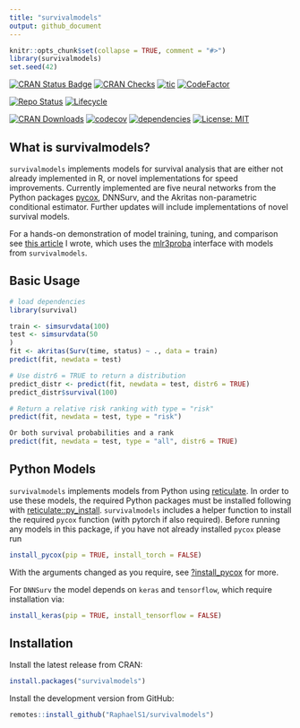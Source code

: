 ```yaml
---
title: "survivalmodels"
output: github_document
---
```


```r
knitr::opts_chunk$set(collapse = TRUE, comment = "#>")
library(survivalmodels)
set.seed(42)
```

[![CRAN Status Badge](https://www.r-pkg.org/badges/version-ago/survivalmodels)](https://cran.r-project.org/package=survivalmodels)
[![CRAN Checks](https://cranchecks.info/badges/worst/survivalmodels)](https://cran.r-project.org/web/checks/check_results_survivalmodels.html)
[![tic](https://github.com/RaphaelS1/survivalmodels/workflows/tic/badge.svg)](https://github.com/RaphaelS1/survivalmodels/actions)
[![CodeFactor](https://www.codefactor.io/repository/github/raphaels1/survivalmodels/badge)](https://www.codefactor.io/repository/github/raphaels1/survivalmodels)

[![Repo Status](https://www.repostatus.org/badges/latest/active.svg)](https://github.com/RaphaelS1/survivalmodels)
[![Lifecycle](https://img.shields.io/badge/lifecycle-stable-brightgreen.svg)](https://github.com/RaphaelS1/survivalmodels)

[![CRAN Downloads](https://cranlogs.r-pkg.org/badges/grand-total/survivalmodels)](https://cran.r-project.org/package=survivalmodels)
[![codecov](https://app.codecov.io/gh/RaphaelS1/survivalmodels/branch/master/graph/badge.svg)](https://app.codecov.io/gh/RaphaelS1/survivalmodels)
[![dependencies](https://tinyverse.netlify.com/badge/survivalmodels)](https://CRAN.R-project.org/package=survivalmodels)
[![License: MIT](https://img.shields.io/badge/License-MIT-yellow.svg)](https://opensource.org/licenses/MIT)

## What is survivalmodels?

`survivalmodels` implements models for survival analysis that are either not already implemented in R, or novel implementations for speed improvements. Currently implemented are five neural networks from the Python packages [pycox](https://github.com/havakv/pycox), DNNSurv,
and the Akritas non-parametric conditional estimator. Further updates will include implementations of novel survival models.

For a hands-on demonstration of model training, tuning, and comparison see [this article](https://towardsdatascience.com/neural-networks-for-survival-analysis-in-r-1e0421584ab?source=friends_link&sk=e978a1b30a4da3370bea930e169326f3) I wrote, which uses the [mlr3proba](https://github.com/mlr-org/mlr3proba) interface with models from `survivalmodels`.

## Basic Usage

```r
# load dependencies
library(survival)

train <- simsurvdata(100)
test <- simsurvdata(50
)
fit <- akritas(Surv(time, status) ~ ., data = train)
predict(fit, newdata = test)

# Use distr6 = TRUE to return a distribution
predict_distr <- predict(fit, newdata = test, distr6 = TRUE)
predict_distr$survival(100)

# Return a relative risk ranking with type = "risk"
predict(fit, newdata = test, type = "risk")

Or both survival probabilities and a rank
predict(fit, newdata = test, type = "all", distr6 = TRUE)
```

## Python Models

`survivalmodels` implements models from Python using [reticulate](https://cran.r-project.org/package=reticulate). In order to use these models, the required Python packages must be installed following with [reticulate::py_install](https://rstudio.github.io/reticulate/reference/py_install.html). `survivalmodels` includes a helper function to install the required `pycox` function (with pytorch if also required). Before running any models in this package, if you have not already installed `pycox` please run

```r
install_pycox(pip = TRUE, install_torch = FALSE)
```

With the arguments changed as you require, see [?install_pycox](https://raphaels1.github.io/survivalmodels/reference/install_pycox.html) for more.

For `DNNSurv` the model depends on `keras` and `tensorflow`, which require installation via:

```r
install_keras(pip = TRUE, install_tensorflow = FALSE)

```

## Installation

Install the latest release from CRAN:

```r
install.packages("survivalmodels")
```

Install the development version from GitHub:

```r
remotes::install_github("RaphaelS1/survivalmodels")
```
